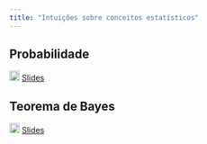 ```yaml
---
title: "Intuições sobre conceitos estatísticos"
---
```


## Probabilidade

![](img/slide.png){width="18"} [Slides](slide-intuicoes-probabilidade.qmd){target="_blank"}

## Teorema de Bayes

![](img/slide.png){width="18"} [Slides](slide-intuicoes-teorema-de-bayes.qmd){target="_blank"}
